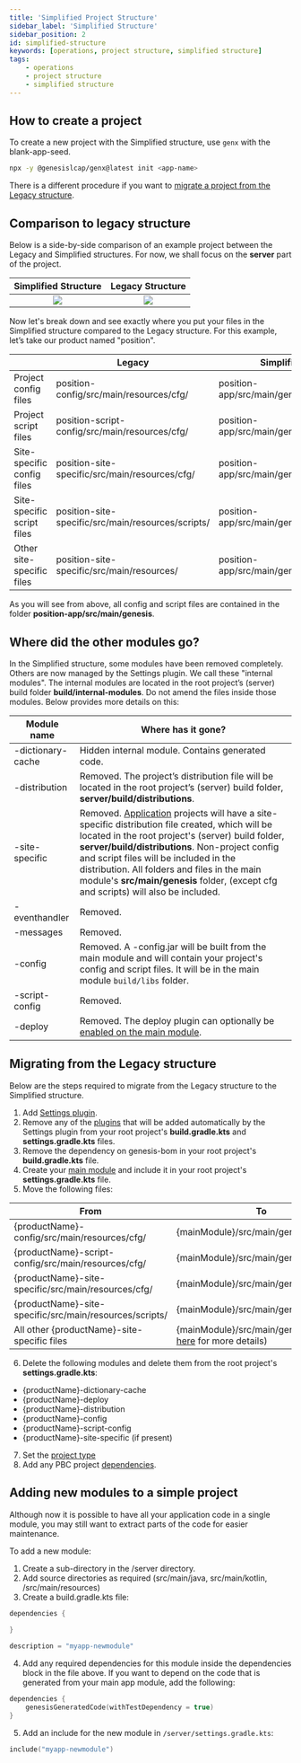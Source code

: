 ```yaml
---
title: 'Simplified Project Structure'
sidebar_label: 'Simplified Structure'
sidebar_position: 2
id: simplified-structure
keywords: [operations, project structure, simplified structure]
tags:
    - operations
    - project structure
    - simplified structure
---
```


## How to create a project

To create a new project with the Simplified structure, use `genx` with the blank-app-seed.

```bash
npx -y @genesislcap/genx@latest init <app-name>
```

There is a different procedure if you want to [migrate a project from the Legacy structure](#migrating-from-the-legacy-structure).

## Comparison to legacy structure

Below is a side-by-side comparison of an example project between the Legacy and Simplified structures. For now, we shall focus on the **server** part of the project.

Simplified Structure           |  Legacy Structure
:-------------------------:|:-------------------------:
![](/img/position-simple-structure.png)  |  ![](/img/position-legacy-structure.png)

Now let's break down and see exactly where you put your files in the Simplified structure compared to the Legacy structure. For this example, let’s take our product named "position".

| | Legacy | Simplified |
| --- | --- | --- |
| Project config files | position-config/src/main/resources/cfg/ | position-app/src/main/genesis/cfg/ |
| Project script files | position-script-config/src/main/resources/cfg/ | position-app/src/main/genesis/scripts/ |
| Site-specific config files | position-site-specific/src/main/resources/cfg/ | position-app/src/main/genesis/cfg/ |
| Site-specific script files | position-site-specific/src/main/resources/scripts/ | position-app/src/main/genesis/scripts/ |
| Other site-specific files | position-site-specific/src/main/resources/ | position-app/src/main/genesis/ |

As you will see from above, all config and script files are contained in the folder **position-app/src/main/genesis**.

## Where did the other modules go?

In the Simplified structure, some modules have been removed completely. Others are now managed by the Settings plugin. We call these "internal modules".
The internal modules are located in the root project’s (server) build folder **build/internal-modules**. Do not amend the files inside those modules.
Below provides more details on this:

| Module name | Where has it gone? |
| --- | --- |
| -dictionary-cache | Hidden internal module. Contains generated code. |
| -distribution | Removed. The project’s distribution file will be located in the root project’s (server) build folder, **server/build/distributions**. |
| -site-specific | Removed. [Application](../settings-plugin/#project-type) projects will have a site-specific distribution file created, which will be located in the root project's (server) build folder, **server/build/distributions**. Non-project config and script files will be included in the distribution. All folders and files in the main module's **src/main/genesis** folder, (except cfg and scripts) will also be included. |
| -eventhandler | Removed. |
| -messages | Removed. |
| -config | Removed. A -config.jar will be built from the main module and will contain your project's config and script files. It will be in the main module `build/libs` folder. |
| -script-config | Removed. |
| -deploy | Removed. The deploy plugin can optionally be [enabled on the main module](../settings-plugin/#plugins). |

## Migrating from the Legacy structure

Below are the steps required to migrate from the Legacy structure to the Simplified structure.

1. Add [Settings plugin](../settings-plugin/#how-to-enable).
2. Remove any of the [plugins](../settings-plugin/#plugins) that will be added automatically by the Settings plugin from your root project's **build.gradle.kts** and **settings.gradle.kts** files.
3. Remove the dependency on genesis-bom in your root project's **build.gradle.kts** file.
4. Create your [main module](../settings-plugin/#main-module-name) and include it in your root project's **settings.gradle.kts** file.
5. Move the following files:

| From | To |
| --- | --- |
| \{productName\}-config/src/main/resources/cfg/ | \{mainModule\}/src/main/genesis/cfg/ |
| \{productName\}-script-config/src/main/resources/cfg/ | \{mainModule\}/src/main/genesis/scripts/ |
| \{productName\}-site-specific/src/main/resources/cfg/ | \{mainModule\}/src/main/genesis/cfg/ |
| \{productName\}-site-specific/src/main/resources/scripts/ | \{mainModule\}/src/main/genesis/scripts/ |
| All other \{productName\}-site-specific files | \{mainModule\}/src/main/genesis (see [here](#where-did-the-other-modules-go) for more details) |

6. Delete the following modules and delete them from the root project's **settings.gradle.kts**:
- \{productName\}-dictionary-cache
- \{productName\}-deploy
- \{productName\}-distribution
- \{productName\}-config
- \{productName\}-script-config
- \{productName\}-site-specific (if present)
7. Set the [project type](../settings-plugin/#project-type)
8. Add any PBC project [dependencies](../settings-plugin/#dependencies).

## Adding new modules to a simple project

Although now it is possible to have all your application code in a single module, you may still want to extract parts of the code for easier maintenance.

To add a new module: 
1. Create a sub-directory in the /server directory.
2. Add source directories as required (src/main/java, src/main/kotlin, /src/main/resources)
3. Create a build.gradle.kts file:
```kotlin
dependencies {
    
}

description = "myapp-newmodule"
```
4. Add any required dependencies for this module inside the dependencies block in the file above. If you want to depend on the code that is generated from your main app module, add the following: 
```kotlin
dependencies {
    genesisGeneratedCode(withTestDependency = true)
}
```

5. Add an include for the new module in `/server/settings.gradle.kts`:
```kotlin
include("myapp-newmodule")
